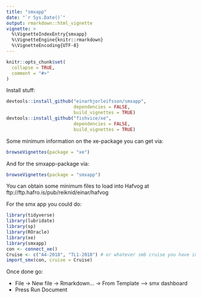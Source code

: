 ```yaml
---
title: "smxapp"
date: "`r Sys.Date()`"
output: rmarkdown::html_vignette
vignette: >
  %\VignetteIndexEntry{smxapp}
  %\VignetteEngine{knitr::rmarkdown}
  %\VignetteEncoding{UTF-8}
---
```


```r
knitr::opts_chunk$set(
  collapse = TRUE,
  comment = "#>"
)
```

Install stuff:

```r
devtools::install_github("einarhjorleifsson/smxapp",
                         dependencies = FALSE,
                         build_vignettes = TRUE)
devtools::install_github("fishvice/xe", 
                         dependencies = FALSE, 
                         build_vignettes = TRUE)
```

Some minimum information on the xe-package you can get via:
```r
browseVignettes(package = "xe")
```

And for the smxapp-package via:
```r
browseVignettes(package = "smxapp")
```

You can obtain some minimum files to load into Hafvog at ftp://ftp.hafro.is/pub/reiknid/einar/hafvog

For the smx app you could do:
```r
library(tidyverse)
library(lubridate)
library(sp)
library(ROracle)
library(xe)
library(smxapp)
con <- connect_xe()
Cruise <- c("A4-2018", "TL1-2018") # or whatever smb cruise you have in Hafvog
import_smx(con, cruise = Cruise)
```

Once done go:

* File -> New file -> Rmarkdown... -> From Template --> smx dashboard
* Press Run Document
